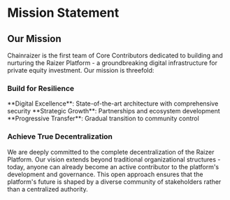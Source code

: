 
# Mission Statement

## Our Mission

Chainraizer is the first team of Core Contributors dedicated to building and nurturing the Raizer Platform - a groundbreaking digital infrastructure for private equity investment. Our mission is threefold:

### Build for Resilience
<div className="mt-6">
<Feature icon={Code2}>**Digital Excellence**: State-of-the-art architecture with comprehensive security</Feature>
<Feature icon={Network}>**Strategic Growth**: Partnerships and ecosystem development</Feature>
<Feature icon={Rocket}>**Progressive Transfer**: Gradual transition to community control</Feature>
</div>

### Achieve True Decentralization

We are deeply committed to the complete decentralization of the Raizer Platform. Our vision extends beyond traditional organizational structures - today, anyone can already become an active contributor to the platform's development and governance. This open approach ensures that the platform's future is shaped by a diverse community of stakeholders rather than a centralized authority.


<Highlight 
  type="feature"
  title="Platform First"
  description="Everything we do at Chainraizer serves one purpose: to create the most resilient, widely adopted, and truly decentralized platform for private equity investment."
/>
